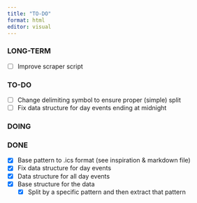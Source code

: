 ```yaml
---
title: "TO-DO"
format: html
editor: visual
---
```


### LONG-TERM

-   [ ] Improve scraper script

### TO-DO

-   [ ] Change delimiting symbol to ensure proper (simple) split
-   [ ] Fix data structure for day events ending at midnight

### DOING


### DONE

-   [x] Base pattern to .ics format (see inspiration & markdown file)
-   [x] Fix data structure for day events
-   [x] Data structure for all day events
-   [x] Base structure for the data
    -   [x] Split by a specific pattern and then extract that pattern

